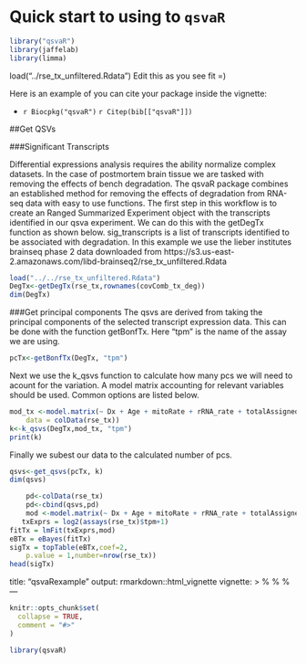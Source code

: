 # Quick start to using to `qsvaR`

```r
library("qsvaR")
library(jaffelab)
library(limma)
```
load("../rse_tx_unfiltered.Rdata")
Edit this as you see fit =)

Here is an example of you can cite your package inside the vignette:

* `r Biocpkg("qsvaR")` `r Citep(bib[["qsvaR"]])`

##Get QSVs

###Significant Transcripts

Differential expressions analysis requires the ability normalize complex datasets. In the case of postmortem brain tissue we are tasked with removing the effects of bench degradation. The qsvaR package combines an established method for removing the effects of degradation from RNA-seq data with easy to use functions. The first step in this workflow is to create an Ranged Summarized Experiment object with the transcripts identified in our qsva experiment. We can do this with the getDegTx function as shown below. sig_transcripts is a list of transcripts identified to be associated with degradation. In this example we use the lieber institutes brainseq phase 2 data downloaded from https://s3.us-east-2.amazonaws.com/libd-brainseq2/rse_tx_unfiltered.Rdata

```r
load("../../rse_tx_unfiltered.Rdata")
DegTx<-getDegTx(rse_tx,rownames(covComb_tx_deg))
dim(DegTx)
```

###Get principal components
The qsvs are derived from taking the principal components of the selected transcript expression data. This can be done with the function getBonfTx. Here "tpm" is the name of the assay we are using.

```r
pcTx<-getBonfTx(DegTx, "tpm")
```
Next we use the k_qsvs function to calculate how many pcs we will need to acount for the variation. A model matrix accounting for relevant variables should be used. Common options are listed below.

```r
mod_tx <-model.matrix(~ Dx + Age + mitoRate + rRNA_rate + totalAssignedGene,
    data = colData(rse_tx))
k<-k_qsvs(DegTx,mod_tx, "tpm")
print(k)
```

Finally we subest our data to the calculated number of pcs.
```r
qsvs<-get_qsvs(pcTx, k)
dim(qsvs)
```

```r
    pd<-colData(rse_tx)
    pd<-cbind(qsvs,pd)
    mod <-model.matrix(~ Dx + Age + mitoRate + rRNA_rate + totalAssignedGene + pd$PC1 +pd$PC2+ pd$PC3 +pd$PC4+ pd$PC5 +pd$PC6+ pd$PC7 +pd$PC8+ pd$PC9 +pd$PC10+ pd$PC11 +pd$PC12+ pd$PC13 +pd$PC14+ pd$PC15 +pd$PC16 + pd$PC17 +pd$PC18+ pd$PC19 +pd$PC20+ pd$PC21 +pd$PC22+ pd$PC23 +pd$PC24+ pd$PC25 +pd$PC26+ pd$PC27 +pd$PC28+ pd$PC29 +pd$PC30+ pd$PC31, data = colData(rse_tx))
   txExprs = log2(assays(rse_tx)$tpm+1)
fitTx = lmFit(txExprs,mod)
eBTx = eBayes(fitTx)
sigTx = topTable(eBTx,coef=2,
	p.value = 1,number=nrow(rse_tx))
head(sigTx)
```
title: "qsvaRexample"
output: rmarkdown::html_vignette
vignette: >
  %\VignetteIndexEntry{qsvaRexample}
  %\VignetteEngine{knitr::rmarkdown}
  %\VignetteEncoding{UTF-8}
---

```r
knitr::opts_chunk$set(
  collapse = TRUE,
  comment = "#>"
)
```

```r
library(qsvaR)
```
